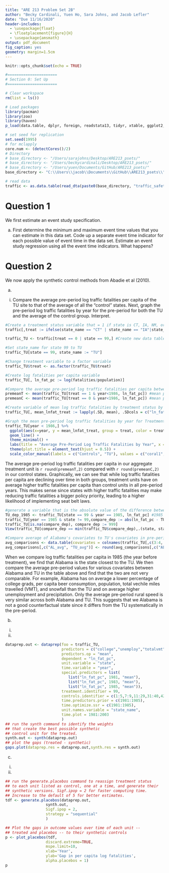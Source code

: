 ```yaml
---
title: "ARE 213 Problem Set 2B"
author: "Becky Cardinali, Yuen Ho, Sara Johns, and Jacob Lefler"
date: "Due 11/16/2020"
header-includes: 
  - \usepackage{float}
  - \floatplacement{figure}{H}
  - \usepackage{amsmath}
output: pdf_document
fig_caption: yes
geometry: margin=1.5cm
---
```


```r
knitr::opts_chunk$set(echo = TRUE)

#======================
# Section 0: Set Up
#======================

# Clear workspace
rm(list = ls())

# Load packages
library(pacman)
library(zoo)
library(haven)
p_load(data.table, dplyr, foreign, readstata13, tidyr, xtable, ggplot2, binom, glmnet, stats, FNN, fastDummies, fixest, parallel, plm, lmtest, fixest, Synth, SCtools)

# set seed for replication
set.seed(1995)
# for mclapply
core.num <- (detectCores()/2)
# Directory 
# base_directory <- "/Users/sarajohns/Desktop/ARE213_psets/"
# base_directory <- "/Users/beckycardinali/Desktop/ARE213_psets/"
# base_directory <- "/Users/yuen/Documents/GitHub/ARE213_psets/"
base_directory <- "C:\\Users\\jacob\\Documents\\GitHub\\ARE213_psets\\"

# read data
traffic <- as.data.table(read_dta(paste0(base_directory, "traffic_safety2.dta")))
```

# Question 1

We first estimate an event study specification.

(a) First determine the minimum and maximum event time values that you can estimate in this data set. Code up a separate event time indicator for each possible value of event time in the data set. Estimate an event study regression using all the event time indicators. What happens?

















# Question 2

We now apply the synthetic control methods from Abadie et al (2010).

(a)

i. Compare the average pre-period log traffic fatalities per capita of the TU site to that of the average of all the “control” states. Next, graph the pre-period log traffic fatalities by year for the pre-period for both the TU and the average of the control group. Interpret.

```r
#Create a treatment status variable that = 1 if state is CT, IA, NM, or TX and =0 otherwise. 
traffic[,treat := ifelse(state_name == "CT" | state_name == "IA"|state_name == "NM" | state_name == "TX" |state == 99, 1, 0)]

traffic_TU <- traffic[treat == 0 | state == 99,] #Create new data table without CT, IA, NM, TX

#Set state_name for state 99 to TU
traffic_TU[state == 99, state_name := "TU"]

#Change treatment variable to a factor variable
traffic_TU$treat <- as.factor(traffic_TU$treat)

#Create log fatalities per capita variable
traffic_TU[, ln_fat_pc := log(fatalities/population)]

#Compare the average pre-period log traffic fatalities per capita between treatment and control
premeanT <- mean(traffic_TU[treat == 1 & year<1986, ln_fat_pc]) #mean pre-period log traffic fatalities in treatment
premeanC <- mean(traffic_TU[treat == 0 & year<1986, ln_fat_pc]) #mean pre-period log traffic fatalities in control

#Create variable of mean log traffic fatalities by treatment status by year
traffic_TU[, mean_lnfat_treat := lapply(.SD, mean), .SDcols = c("ln_fat_pc"), by = c("treat","year")] 

#Graph the mean pre-period log traffic fatalities by year for Treatment vs Control
traffic_TU[year < 1986,] %>%
  ggplot(aes(x=year, y = mean_lnfat_treat, group = treat, color = treat)) + 
  geom_line() +
  theme_minimal() +
  labs(title = "Average Pre-Period Log Traffic Fatalities by Year", x = "Year", y = "Log Traffic Fatalities Per Capita", color = element_blank()) +
  theme(plot.title = element_text(hjust = 0.5)) +
  scale_color_manual(labels = c("Controls", "TU"), values = c("coral1", "cyan3"))

```

The average pre-period log traffic fatalities per capita in our aggregate treatment unit is `r round(premeanT,2)` compared with `r round(premeanC,2)` in our control states. Graphically, we can see that while log traffic fatalities per capita are declining over time in both groups, treatment units have on average higher traffic fatalities per capita than control units in all pre-period years. This makes sense since states with higher traffic fatalities may make reducing traffic fatalities a bigger policy priority, leading to a higher likelihood of implementing seat belt laws.  

```r
#generate a variable that is the absolute value of the difference between the dependent variable of the TU site and each control state for the year before treatment 
TU_dep_1985 <- traffic_TU[state == 99 & year == 1985, ln_fat_pc] #1985 log traffic fatalities per capita for TU
traffic_TU[year == 1985 & state != 99,compare_dep := abs(ln_fat_pc - TU_dep_1985)]
traffic_TU[is.na(compare_dep), compare_dep := 999]
View(traffic_TU[compare_dep == min(traffic_TU$compare_dep),.(state, state_name, year, ln_fat_pc)]) #Alabama best matches the TU

#Compare average of Alabama's covariates to TU's covariates in pre-period
avg_comparisons <- data.table(covariates = colnames(traffic_TU[,c(3:4, 7:13, 17)]), AL_avg = colMeans(traffic_TU[state == 1 & year < 1986,c(3:4, 7:13, 17)]), TU_avg = colMeans(traffic_TU[state == 99 & year < 1986, c(3:4, 7:13, 17)]))
avg_comparisons[,c("AL_avg", "TU_avg")] <- round(avg_comparisons[,c("AL_avg", "TU_avg")], 2) #round numeric values to 2 decimal places

```
When we compare log traffic fatalities per capita in 1985 (the year before treatment), we find that Alabama is the state closest to the TU. We then compare the average pre-period values for various covariates between Alabama and TU in the table above and find that the two are not very comparable. For example, Alabama has on average a lower percentage of college grads, per capita beer consumption, population, total vechile miles travelled (VMT), and snowfall than the TU and on average higher unemployment and precipitation. Only the average pre-period rural speed is very similar across both Alabama and TU. This suggests that we Alabama is not a good counterfactual state since it differs from the TU systematically in the pre-period. 

(b)

i.

ii.


```r
dataprep.out <- dataprep(foo = traffic_TU,
                         predictors = c("college","unemploy","totalvmt","precip"),
                         predictors.op = "mean",
                         dependent = "ln_fat_pc",
                         unit.variable = "state",
                         time.variable = "year",
                         special.predictors = list(
                            list("ln_fat_pc", 1981, "mean"),
                            list("ln_fat_pc", 1983, "mean"),
                            list("ln_fat_pc", 1985, "mean")),
                         treatment.identifier = 99,
                         controls.identifier = c(1:5,7:9,11:29,31:40,42:48),
                         time.predictors.prior = c(1981:1985),
                         time.optimize.ssr = c(1981:1985),
                         unit.names.variable = "state_name",
                         time.plot = 1981:2003
                         )
## run the synth command to identify the weights
## that create the best possible synthetic 
## control unit for the treated.
synth.out <- synth(dataprep.out)
## plot the gaps (treated - synthetic)
gaps.plot(dataprep.res = dataprep.out,synth.res = synth.out)
```

(c)

i.

ii.

```r
## run the generate.placebos command to reassign treatment status
## to each unit listed as control, one at a time, and generate their
## synthetic versions. Sigf.ipop = 2 for faster computing time. 
## Increase to the default of 5 for better estimates. 
tdf <- generate.placebos(dataprep.out,
                  synth.out,
                  Sigf.ipop = 2,
                  strategy = "sequential"
                  )
```
```r
## Plot the gaps in outcome values over time of each unit --
## treated and placebos -- to their synthetic controls
p <- plot_placebos(tdf,
                  discard.extreme=TRUE, 
                  mspe.limit=10, 
                  xlab='Year',
                  ylab='Gap in per capita log fatalities',
                  alpha.placebos = 1)
p
```